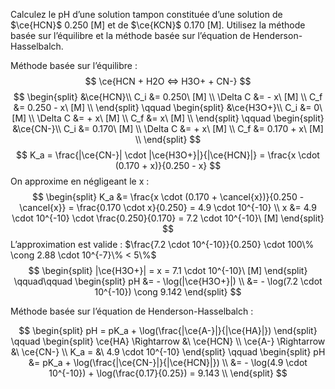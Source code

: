 ::: {.Exercise data-latex=""}

Calculez le pH d’une solution tampon constituée d’une solution de $\ce{HCN}$ 0.250 [M] et de $\ce{KCN}$ 0.170 [M]. Utilisez la méthode basée sur l’équilibre et la méthode basée sur l’équation de Henderson-Hasselbalch.
\vspace{\stretch{1}}

:::

::: {.Answer data-latex=""}
Méthode basée sur l'équilibre :
$$
\ce{HCN + H2O <=> H3O+ + CN-}
$$
$$
\begin{split}
&\ce{HCN}\\
C_i &= 0.250\ [M] \\
\Delta C &= - x\ [M] \\
C_f &= 0.250 - x\ [M] \\
\end{split}
\qquad
\begin{split}
&\ce{H3O+}\\
C_i &= 0\ [M] \\
\Delta C &= + x\ [M] \\
C_f &= x\ [M] \\
\end{split}
\qquad
\begin{split}
&\ce{CN-}\\
C_i &= 0.170\ [M] \\
\Delta C &= + x\ [M] \\
C_f &= 0.170 + x\ [M] \\
\end{split}
$$
$$
K_a = \frac{|\ce{CN-}| \cdot |\ce{H3O+}|}{|\ce{HCN}|} = \frac{x \cdot (0.170 + x)}{0.250 - x}
$$
On approxime en négligeant le x : 
$$
\begin{split}
K_a &= \frac{x \cdot (0.170 + \cancel{x})}{0.250 - \cancel{x}} = \frac{0.170 \cdot x}{0.250} = 4.9 \cdot 10^{-10} \\
x &= 4.9 \cdot 10^{-10} \cdot \frac{0.250}{0.170} = 7.2 \cdot 10^{-10}\ [M]
\end{split}
$$
L'approximation est valide : $\frac{7.2 \cdot 10^{-10}}{0.250} \cdot 100\% \cong 2.88 \cdot 10^{-7}\% < 5\%$
$$
\begin{split}
|\ce{H3O+}| = x = 7.1 \cdot 10^{-10}\ [M]
\end{split}
\qquad\qquad
\begin{split}
pH &= - \log(|\ce{H3O+}|) \\
 &= - \log(7.2 \cdot 10^{-10}) \cong 9.142
\end{split}
$$

Méthode basée sur l’équation de Henderson-Hasselbalch :

$$
\begin{split}
  pH = pK_a + \log(\frac{|\ce{A-}|}{|\ce{HA}|})
\end{split}
\qquad
\begin{split}
  \ce{HA} \Rightarrow &\ \ce{HCN} \\
  \ce{A-} \Rightarrow &\ \ce{CN-} \\
  K_a = &\ 4.9 \cdot 10^{-10}
\end{split}
\qquad
\begin{split}
  pH &= pK_a + \log(\frac{|\ce{CN-}|}{|\ce{HCN}|}) \\
  &= - \log(4.9 \cdot 10^{-10}) + \log(\frac{0.17}{0.25}) = 9.143 \\
\end{split}
$$
:::

